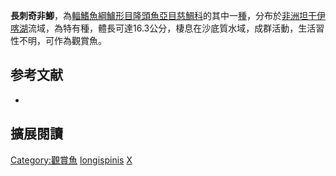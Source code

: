 {{Speciesbox
| name = 長刺奇非鯽
| status = LC
| status_system = IUCN3.1
| image = 
| image_width = 240px
| genus = Xenotilapia
| species = longispinis
| authority = [[Poll|Poll]], 1951
| synonyms = *''Xenotilapia longispinis longispinis''<br /><small>Poll, 1951</small>
}}

'''長刺奇非鯽'''，為[[輻鰭魚綱|輻鰭魚綱]][[鱸形目|鱸形目]][[隆頭魚亞目|隆頭魚亞目]][[慈鯛科|慈鯛科]]的其中一[[種|種]]，分布於[[非洲|非洲]][[坦干伊喀湖|坦干伊喀湖]]流域，為特有種，體長可達16.3公分，棲息在沙底質水域，成群活動，生活習性不明，可作為觀賞魚。
==参考文献==
*{{FishBase_species|genus=Xenotilapia|species=longispinis|year=2013|month=5}}

== 擴展閱讀 ==
{{refbegin}}
{{wikispecies-inline|Xenotilapia longispinis|長刺奇非鯽}}
{{refend}}
{{Taxonbar|from=Q2701795}}

[[Category:觀賞魚|Category:觀賞魚]]
[[Category:奇非鯽屬|longispinis]]
[[Category:1951年描述的鱼类|X]]


{{鱸形目小作品}}